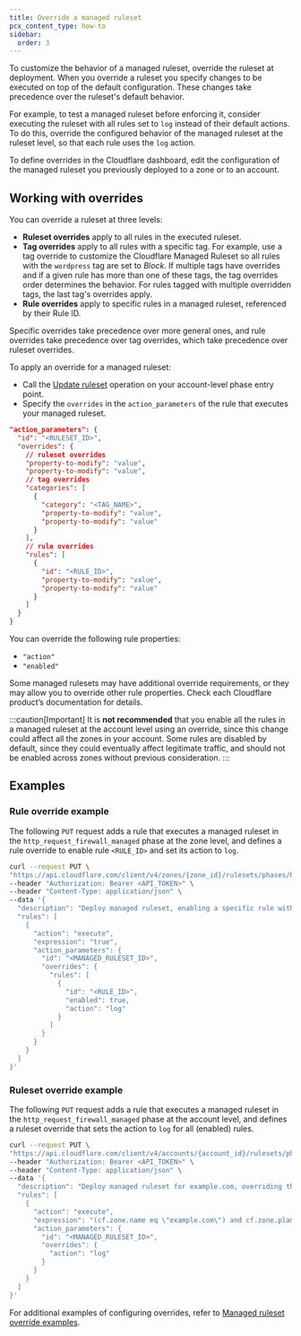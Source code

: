 ```yaml
---
title: Override a managed ruleset
pcx_content_type: how-to
sidebar:
  order: 3
---
```



To customize the behavior of a managed ruleset, override the ruleset at deployment. When you override a ruleset you specify changes to be executed on top of the default configuration. These changes take precedence over the ruleset's default behavior.

For example, to test a managed ruleset before enforcing it, consider executing the ruleset with all rules set to `log` instead of their default actions. To do this, override the configured behavior of the managed ruleset at the ruleset level, so that each rule uses the `log` action.

To define overrides in the Cloudflare dashboard, edit the configuration of the managed ruleset you previously deployed to a zone or to an account.

## Working with overrides

You can override a ruleset at three levels:

- **Ruleset overrides** apply to all rules in the executed ruleset.
- **Tag overrides** apply to all rules with a specific tag. For example, use a tag override to customize the Cloudflare Managed Ruleset so all rules with the `wordpress` tag are set to _Block_. If multiple tags have overrides and if a given rule has more than one of these tags, the tag overrides order determines the behavior. For rules tagged with multiple overridden tags, the last tag's overrides apply.
- **Rule overrides** apply to specific rules in a managed ruleset, referenced by their Rule ID.

Specific overrides take precedence over more general ones, and rule overrides take precedence over tag overrides, which take precedence over ruleset overrides.

<Render file="managed-ruleset-override-warning" product="waf" />

To apply an override for a managed ruleset:

- Call the [Update ruleset](/ruleset-engine/rulesets-api/update/) operation on your account-level phase entry point.
- Specify the `overrides` in the `action_parameters` of the rule that executes your managed ruleset.

```json
"action_parameters": {
  "id": "<RULESET_ID>",
  "overrides": {
    // ruleset overrides
    "property-to-modify": "value",
    "property-to-modify": "value",
    // tag overrides
    "categories": [
      {
        "category": "<TAG_NAME>",
        "property-to-modify": "value",
        "property-to-modify": "value"
      }
    ],
    // rule overrides
    "rules": [
      {
        "id": "<RULE_ID>",
        "property-to-modify": "value",
        "property-to-modify": "value"
      }
    ]
  }
}
```

You can override the following rule properties:

- `"action"`
- `"enabled"`

Some managed rulesets may have additional override requirements, or they may allow you to override other rule properties. Check each Cloudflare product’s documentation for details.

:::caution[Important]
It is **not recommended** that you enable all the rules in a managed ruleset at the account level using an override, since this change could affect all the zones in your account. Some rules are disabled by default, since they could eventually affect legitimate traffic, and should not be enabled across zones without previous consideration.
:::

## Examples

### Rule override example

The following `PUT` request adds a rule that executes a managed ruleset in the `http_request_firewall_managed` phase at the zone level, and defines a rule override to enable rule `<RULE_ID>` and set its action to `log`.

```bash
curl --request PUT \
"https://api.cloudflare.com/client/v4/zones/{zone_id}/rulesets/phases/http_request_firewall_managed/entrypoint" \
--header "Authorization: Bearer <API_TOKEN>" \
--header "Content-Type: application/json" \
--data '{
  "description": "Deploy managed ruleset, enabling a specific rule with log action",
  "rules": [
    {
      "action": "execute",
      "expression": "true",
      "action_parameters": {
        "id": "<MANAGED_RULESET_ID>",
        "overrides": {
          "rules": [
            {
              "id": "<RULE_ID>",
              "enabled": true,
              "action": "log"
            }
          ]
        }
      }
    }
  ]
}'
```

### Ruleset override example

The following `PUT` request adds a rule that executes a managed ruleset in the `http_request_firewall_managed` phase at the account level, and defines a ruleset override that sets the action to `log` for all (enabled) rules.

```bash
curl --request PUT \
"https://api.cloudflare.com/client/v4/accounts/{account_id}/rulesets/phases/http_request_firewall_managed/entrypoint" \
--header "Authorization: Bearer <API_TOKEN>" \
--header "Content-Type: application/json" \
--data '{
  "description": "Deploy managed ruleset for example.com, overriding the rules action to log",
  "rules": [
    {
      "action": "execute",
      "expression": "(cf.zone.name eq \"example.com\") and cf.zone.plan eq \"ENT\"",
      "action_parameters": {
        "id": "<MANAGED_RULESET_ID>",
        "overrides": {
          "action": "log"
        }
      }
    }
  ]
}'
```

For additional examples of configuring overrides, refer to [Managed ruleset override examples](/ruleset-engine/managed-rulesets/override-examples/).
